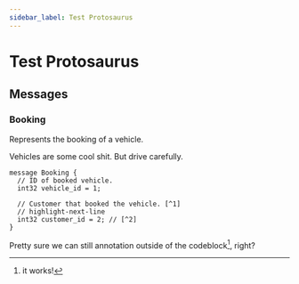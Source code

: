 ```yaml
---
sidebar_label: Test Protosaurus
---
```


# Test Protosaurus


<ProtosaurusImage />

<ProtosaurusAnnotation />

## Messages

<Definition>

<DefinitionHeader name="message">

### Booking

</DefinitionHeader>

Represents the booking of a vehicle.

Vehicles are some cool shit. But drive carefully.

```protosaurus--booking.v1.Booking
message Booking {
  // ID of booked vehicle.
  int32 vehicle_id = 1;

  // Customer that booked the vehicle. [^1]
  // highlight-next-line
  int32 customer_id = 2; // [^2]
}
```

</Definition>

Pretty sure we can still annotation outside of the codeblock[^3], right?

[^1]: this is a sample annotation. I can also put `code` hree!
[^2]: this is another sample annotation.
[^3]: it works!
